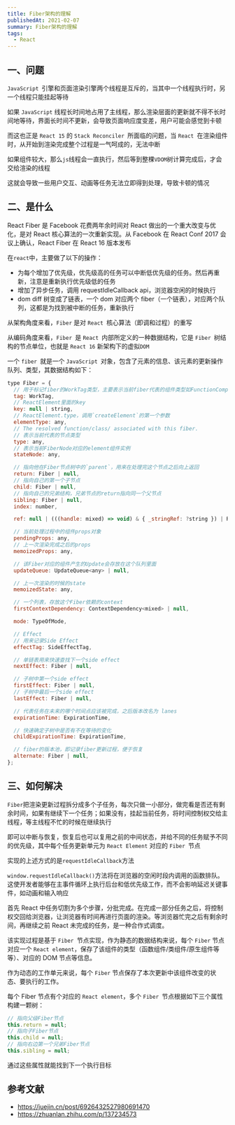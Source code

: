 ```yaml
---
title: Fiber架构的理解
publishedAt: 2021-02-07
summary: Fiber架构的理解
tags:
  - React
---
```


## 一、问题

`JavaScript `引擎和页面渲染引擎两个线程是互斥的，当其中一个线程执行时，另一个线程只能挂起等待

如果 `JavaScript` 线程长时间地占用了主线程，那么渲染层面的更新就不得不长时间地等待，界面长时间不更新，会导致页面响应度变差，用户可能会感觉到卡顿

而这也正是 `React 15` 的 `Stack Reconciler `所面临的问题，当 `React `在渲染组件时，从开始到渲染完成整个过程是一气呵成的，无法中断

如果组件较大，那么`js`线程会一直执行，然后等到整棵`VDOM`树计算完成后，才会交给渲染的线程

这就会导致一些用户交互、动画等任务无法立即得到处理，导致卡顿的情况

## 二、是什么

React Fiber 是 Facebook 花费两年余时间对 React 做出的一个重大改变与优化，是对 React 核心算法的一次重新实现。从 Facebook 在 React Conf 2017 会议上确认，React Fiber 在 React 16 版本发布

在`react`中，主要做了以下的操作：

- 为每个增加了优先级，优先级高的任务可以中断低优先级的任务。然后再重新，注意是重新执行优先级低的任务
- 增加了异步任务，调用 requestIdleCallback api，浏览器空闲的时候执行
- dom diff 树变成了链表，一个 dom 对应两个 fiber（一个链表），对应两个队列，这都是为找到被中断的任务，重新执行

从架构角度来看，`Fiber` 是对 `React `核心算法（即调和过程）的重写

从编码角度来看，`Fiber `是 `React `内部所定义的一种数据结构，它是 `Fiber `树结构的节点单位，也就是 `React 16` 新架构下的虚拟`DOM`

一个 `fiber `就是一个 `JavaScript `对象，包含了元素的信息、该元素的更新操作队列、类型，其数据结构如下：

```js
type Fiber = {
  // 用于标记fiber的WorkTag类型，主要表示当前fiber代表的组件类型如FunctionComponent、ClassComponent等
  tag: WorkTag,
  // ReactElement里面的key
  key: null | string,
  // ReactElement.type，调用`createElement`的第一个参数
  elementType: any,
  // The resolved function/class/ associated with this fiber.
  // 表示当前代表的节点类型
  type: any,
  // 表示当前FiberNode对应的element组件实例
  stateNode: any,

  // 指向他在Fiber节点树中的`parent`，用来在处理完这个节点之后向上返回
  return: Fiber | null,
  // 指向自己的第一个子节点
  child: Fiber | null,
  // 指向自己的兄弟结构，兄弟节点的return指向同一个父节点
  sibling: Fiber | null,
  index: number,

  ref: null | (((handle: mixed) => void) & { _stringRef: ?string }) | RefObject,

  // 当前处理过程中的组件props对象
  pendingProps: any,
  // 上一次渲染完成之后的props
  memoizedProps: any,

  // 该Fiber对应的组件产生的Update会存放在这个队列里面
  updateQueue: UpdateQueue<any> | null,

  // 上一次渲染的时候的state
  memoizedState: any,

  // 一个列表，存放这个Fiber依赖的context
  firstContextDependency: ContextDependency<mixed> | null,

  mode: TypeOfMode,

  // Effect
  // 用来记录Side Effect
  effectTag: SideEffectTag,

  // 单链表用来快速查找下一个side effect
  nextEffect: Fiber | null,

  // 子树中第一个side effect
  firstEffect: Fiber | null,
  // 子树中最后一个side effect
  lastEffect: Fiber | null,

  // 代表任务在未来的哪个时间点应该被完成，之后版本改名为 lanes
  expirationTime: ExpirationTime,

  // 快速确定子树中是否有不在等待的变化
  childExpirationTime: ExpirationTime,

  // fiber的版本池，即记录fiber更新过程，便于恢复
  alternate: Fiber | null,
};
```

## 三、如何解决

`Fiber`把渲染更新过程拆分成多个子任务，每次只做一小部分，做完看是否还有剩余时间，如果有继续下一个任务；如果没有，挂起当前任务，将时间控制权交给主线程，等主线程不忙的时候在继续执行

即可以中断与恢复，恢复后也可以复用之前的中间状态，并给不同的任务赋予不同的优先级，其中每个任务更新单元为 `React Element` 对应的 `Fiber `节点

实现的上述方式的是`requestIdleCallback`方法

`window.requestIdleCallback()`方法将在浏览器的空闲时段内调用的函数排队。这使开发者能够在主事件循环上执行后台和低优先级工作，而不会影响延迟关键事件，如动画和输入响应

首先 React 中任务切割为多个步骤，分批完成。在完成一部分任务之后，将控制权交回给浏览器，让浏览器有时间再进行页面的渲染。等浏览器忙完之后有剩余时间，再继续之前 React 未完成的任务，是一种合作式调度。

该实现过程是基于 `Fiber `节点实现，作为静态的数据结构来说，每个 `Fiber` 节点对应一个 `React element`，保存了该组件的类型（函数组件/类组件/原生组件等等）、对应的 DOM 节点等信息。

作为动态的工作单元来说，每个 `Fiber` 节点保存了本次更新中该组件改变的状态、要执行的工作。

每个 Fiber 节点有个对应的 `React element`，多个 `Fiber `节点根据如下三个属性构建一颗树：

```javascript
// 指向父级Fiber节点
this.return = null;
// 指向子Fiber节点
this.child = null;
// 指向右边第一个兄弟Fiber节点
this.sibling = null;
```

通过这些属性就能找到下一个执行目标

## 参考文献

- https://juejin.cn/post/6926432527980691470
- https://zhuanlan.zhihu.com/p/137234573
